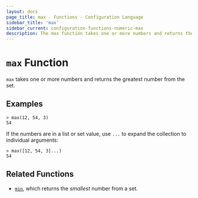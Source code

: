 ```yaml
---
layout: docs
page_title: max - Functions - Configuration Language
sidebar_title: 'max'
sidebar_current: configuration-functions-numeric-max
description: The max function takes one or more numbers and returns the greatest number.
---
```


# `max` Function

`max` takes one or more numbers and returns the greatest number from the set.

## Examples

```text
> max(12, 54, 3)
54
```

If the numbers are in a list or set value, use `...` to expand the collection
to individual arguments:

```text
> max([12, 54, 3]...)
54
```

## Related Functions

- [`min`](/docs/from-1.5/functions/numeric/min), which returns the _smallest_ number from a set.
